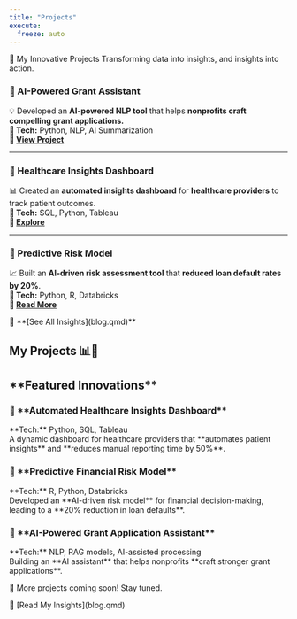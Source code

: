 ```yaml
---
title: "Projects"
execute: 
  freeze: auto
---
```


🚀 My Innovative Projects Transforming data into insights, and insights into action.

::::: panel-tabset
::: panel-tabset
### **📌 AI-Powered Grant Assistant**

💡 Developed an **AI-powered NLP tool** that helps **nonprofits craft compelling grant applications.**\
**🔗 Tech:** Python, NLP, AI Summarization\
**🔗 [View Project](#grant-assistant)**
:::

------------------------------------------------------------------------

::: panel-tabset
### **📌 Healthcare Insights Dashboard**

📊 Created an **automated insights dashboard** for **healthcare providers** to track patient outcomes.\
**🔗 Tech:** SQL, Python, Tableau\
**🔗 [Explore](#health-dashboard)**
:::

------------------------------------------------------------------------

### **📌 Predictive Risk Model**

📈 Built an **AI-driven risk assessment tool** that **reduced loan default rates by 20%**.\
**🔗 Tech:** Python, R, Databricks\
**🔗 [Read More](#risk-model)**
:::::

🔗 \*\*\[See All Insights\](blog.qmd)\*\*

## My Projects 📊🚀

## \*\*Featured Innovations\*\*

### 🔹 \*\*Automated Healthcare Insights Dashboard\*\*

\*\*Tech:\*\* Python, SQL, Tableau\
A dynamic dashboard for healthcare providers that \*\*automates patient insights\*\* and \*\*reduces manual reporting time by 50%\*\*.

### 🔹 \*\*Predictive Financial Risk Model\*\*

\*\*Tech:\*\* R, Python, Databricks\
Developed an \*\*AI-driven risk model\*\* for financial decision-making, leading to a \*\*20% reduction in loan defaults\*\*.

### 🔹 \*\*AI-Powered Grant Application Assistant\*\*

\*\*Tech:\*\* NLP, RAG models, AI-assisted processing\
Building an \*\*AI assistant\*\* that helps nonprofits \*\*craft stronger grant applications\*\*.

📌 More projects coming soon! Stay tuned.

🔗 \[Read My Insights\](blog.qmd)
